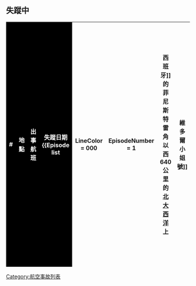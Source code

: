 {{request translation}}
{{noteTA
| 1= zh-tw:愛蜜莉亞·艾爾哈特; zh-cn:阿梅莉亚·埃尔哈特; zh-hk:艾美麗雅·埃爾哈特; zh-mo:艾美麗雅·埃爾哈特; zh-sg:阿梅莉亚·埃尔哈特;
}}
==失蹤中==
{| class="wikitable" style="width:100%;"
|-
! width="20" style="background-color:#000;color:#fff;"|# !! style="background-color:#000;color:#fff;"|地點 !! style="background-color:#000;color:#fff;"|出事航班 !! style="background-color:#000;color:#fff;"|失蹤日期
{{Episode list
 |LineColor = 000
 |EpisodeNumber = 1
 |Title = 距离[[西班牙|西班牙]]的菲尼斯特雷角以西640公里的[[北大西洋|北大西洋]]上
 |Aux3 = [[維多爾小姐號|維多爾小姐號]]
 |OriginalAirDate = 1932年9月14日-未尋獲
 |ShortSummary = 經[[西班牙|西班牙]]飛往羅馬。這架飛機最後一次出現是被西班牙以西640公里處海域上的一艘郵輪所見，之後就銷聲匿跡，飛機上的人也都跟著[[失蹤|失蹤]]
----
'''機型'''：Bellanca Skyrocket J-400 Long-Distance Special
'''失事原因'''：不明
}}
{{Episode list
 |LineColor = 000
 |EpisodeNumber = 2
 |Title = [[太平洋|太平洋]][[豪蘭島|豪蘭島]]附近
 |Aux3 = [[阿梅莉亚·埃尔哈特|愛蜜莉亞·艾爾哈特失蹤事件]]
 |OriginalAirDate = 1937年7月2日-未尋獲
 |ShortSummary = 女飛行家[[愛蜜莉亞·艾爾哈特|愛蜜莉亞·艾爾哈特]]試圖飛行橫越[[太平洋|太平洋]]途中失蹤。
----
'''機型'''：Lockheed L-10 Electra
'''失事原因'''：推測燃料耗盡
}}
{{Episode list
 |LineColor = 000
 |EpisodeNumber = 3
 |Title = [[太平洋|太平洋]]
 |Aux3 = {{link-en|泛美航空7號班機空難|Pan Am Flight 7}}
 |OriginalAirDate = 1957年11月8日-未尋獲
 |ShortSummary = 由[[舊金山|舊金山]]飛往[[檀香山|檀香山]]途中失蹤,部分漂流殘骸及19具遺體被海軍發現,部分遺體死因為溺水及穿著救生衣,代表飛機入水後仍有人生還,但失事原因或地點皆不明。
----
'''機型'''：[[波音377|波音377]]
'''失事原因'''：不明
}}
{{Episode list
 |LineColor = 000
 |EpisodeNumber = 4
 |Title = [[菲律賓|菲律賓]]
 |Aux3 = {{link-en|飛虎航空739號班機空難|Flying Tiger Line Flight 739}}
 |OriginalAirDate = 1962年3月16日-未尋獲
 |ShortSummary = 由[[關島|關島]]前往[[菲律賓|菲律賓]]，之後便杳無音信。
----
'''機型'''：[[洛克希德L-1049超級星座式|洛克希德L-1049超級星座式]]
'''失事原因'''：不明
}}
{{Episode list
 |LineColor = 000
 |EpisodeNumber = 5
 |Title = [[澳大利亚|澳大利亚]][[维多利亚州|维多利亚州]]奥特维角附近[[巴斯海峡|巴斯海峡]]（据飞行员报告）
 |Aux3 = [[腓特烈·瓦伦提斯失踪事件|腓特烈·瓦伦提斯失踪事件]]
 |OriginalAirDate = 1978年10月21日-未尋獲
 |ShortSummary = 20歲青年腓特烈·瓦伦提斯駕駛一架[[塞西納182|塞西納182]]型飛機從[[澳大利亞|澳大利亞]][[墨爾本|墨爾本]]飛往[[金岛|金岛]]期間，在[[巴斯海峡|巴斯海峡]]上空失蹤。
----
'''機型'''：Cessna 182L
'''失事原因'''：未知
}}
{{Episode list
 |LineColor = 000
 |EpisodeNumber = 6
 |Title = [[太平洋|太平洋]]
 |Aux3 = [[巴西航空967號班機空難|巴西航空967號班機]]
 |OriginalAirDate = 1979年1月30日-未尋獲
 |ShortSummary = 巴西航空一架[[波音707|波音707]]-323C貨機於[[東京成田國際機場|東京成田國際機場]]飛往[[巴西|巴西]][[里約|里約]]，起飛30分鐘後於[[太平洋|太平洋]]上空失蹤。
----
'''機型'''：[[波音707|波音707]]
'''失事原因'''：未知
}}
{{Episode list
 |LineColor = 000
 |EpisodeNumber = 7
 |Title = [[非洲|非洲]][[魯安達|魯安達]]
 |Aux3 = [[N844AA飛機失蹤事件|註冊編號N844AA]]
 |OriginalAirDate = 2003年5月25日-未尋獲
 |ShortSummary = 一架停放在魯安達二月四日國際機場的波音727-223飛機突然未經許可擅自起飛並就此失蹤的事件。
----
'''機型'''：波音727
'''失事原因'''：[[偷竊|偷竊]]
}}
{{Episode list
 |LineColor = 000
 |EpisodeNumber = 8
 |Title = [[印度洋|印度洋]]
 |Aux3 = [[马来西亚航空370号班机空难|馬來西亞航空370號班機]]
 |OriginalAirDate = 2014年3月8日-未尋獲
 |ShortSummary = 在2014年3月8日，一班從[[馬來西亞|馬來西亞]][[吉隆坡|吉隆坡]]前往[[中國|中國]][[北京|北京]][[首都國際機場|首都國際機場]]的[[波音777-200ER|波音777-200ER]]航機失蹤的事件。現期假定為墜入南[[印度洋|印度洋]]。
----
'''機型'''：[[波音777|波音777]]
'''失事原因'''：未知
}}
{{Episode list
 |LineColor = 000
 |EpisodeNumber = 9
 |Title = [[孟加拉灣|孟加拉灣]]上空
 |Aux3 = [[2016年7月印度空军运输机空难|印度空军运输机]]
 |OriginalAirDate = 2016年7月22日-未尋獲
 |ShortSummary = 在2016年7月22日，[[印度空军|印度空军]]一架机上有29人的[[安-32|安-32]]运输机从雷达上消失。
----
'''機型'''：[[安东诺夫安-32|安东诺夫安-32]]
'''失事原因'''：未知
}}
|}

<!--
==已尋獲==
{| class="wikitable" style="width:100%;"
|-
! width="20" style="background-color:#000;color:#fff;"|# !! style="background-color:#000;color:#fff;"|地點 !! style="background-color:#000;color:#fff;"|出事航班 !! style="background-color:#000;color:#fff;"|失蹤日期
{{Episode list
 |LineColor = 000
 |EpisodeNumber = 1
 |Title = 大西洋
 |Aux3 = [[法國航空447號班機空難|法國航空447號班機]]
 |OriginalAirDate = 2009年6月1日-2011年5月(殘骸確定位置)
 |ShortSummary = 在2009年6月1日，由[[巴西|巴西]][[里約熱內盧|里約熱內盧]]飛往[[法國|法國]][[巴黎|巴黎]]的[[法國航空|法國航空]][[法國航空447號班機空難|447號班機]]在失去空氣動力並失速後在[[大西洋|大西洋]]中墜毀，令216名乘客和12名機組人員全部罹难。飛機主要殘骸於兩年後發現空難的成因是因為冰堵塞了飛機的皮氏管令其產生不正確的空速讀數，不正確的電腦控制和機組人員直至為時已晚時才採取行動。
----
'''失事原因'''：機組人員失誤導致墜毀
}}
{{Episode list
 |LineColor = 000
 |EpisodeNumber = 2
 |Title = 爪哇海
 |Aux3 =  [[印尼亚洲航空8501号班机空难|印尼亞洲航空8501號班機]]
 |OriginalAirDate = 2014年12月28日-2014年12月30日
 |ShortSummary = 2014年12月28日，印尼亞洲航空8501號班機原定從[[印度尼西亞|印度尼西亞]][[泗水_(印尼)|泗水]]飛往[[新加坡|新加坡]][[樟宜機場|樟宜機場]]，經過[[爪哇海|爪哇海]]上空時，突然與空中管制失去聯絡。機上有155名乘客和7名機組成員，全數罹難。調查報告指出由於肇事飛機協助控制方向舵的組件焊接處裂開，導致系統故障、發出警報訊號。當飛機發出警報系統後，機師切斷失效系統的電力而想要重新啟動時，卻關閉自動飛行裝置。飛行經驗較少的副機師與機長溝通不良，機長要求飛機下降，副機師卻令飛機爬升，導致飛機長期失速下無法控制，最終墜入爪哇海。
----
'''失事原因'''：機組人員失誤導致墜毀
}}
|}
-->
[[Category:航空事故列表|Category:航空事故列表]]
